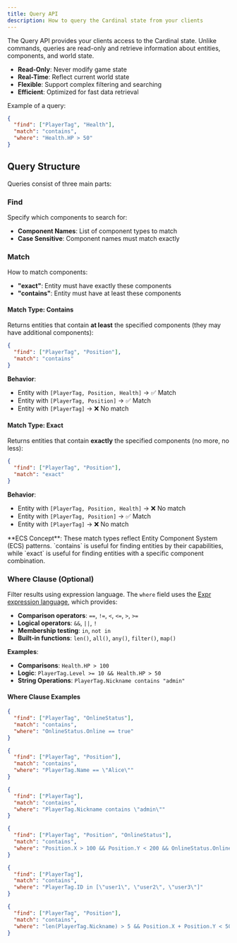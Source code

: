 ```yaml
---
title: Query API
description: How to query the Cardinal state from your clients
---
```


The Query API provides your clients access to the Cardinal state. Unlike commands, queries are read-only and retrieve
information about entities, components, and world state.

- **Read-Only**: Never modify game state
- **Real-Time**: Reflect current world state
- **Flexible**: Support complex filtering and searching
- **Efficient**: Optimized for fast data retrieval

Example of a query:

```json Basic Query
{
  "find": ["PlayerTag", "Health"],
  "match": "contains",
  "where": "Health.HP > 50"
}
```

## Query Structure

Queries consist of three main parts:

### Find

Specify which components to search for:

- **Component Names**: List of component types to match
- **Case Sensitive**: Component names must match exactly

### Match

How to match components:

- **"exact"**: Entity must have exactly these components
- **"contains"**: Entity must have at least these components

#### Match Type: Contains

Returns entities that contain **at least** the specified components (they may have additional components):

```json Match Type: Contains
{
  "find": ["PlayerTag", "Position"],
  "match": "contains"
}
```

**Behavior**:

- Entity with `[PlayerTag, Position, Health]` → ✅ Match
- Entity with `[PlayerTag, Position]` → ✅ Match
- Entity with `[PlayerTag]` → ❌ No match

#### Match Type: Exact

Returns entities that contain **exactly** the specified components (no more, no less):

```json Match Type: Exact
{
  "find": ["PlayerTag", "Position"],
  "match": "exact"
}
```

**Behavior**:

- Entity with `[PlayerTag, Position, Health]` → ❌ No match
- Entity with `[PlayerTag, Position]` → ✅ Match
- Entity with `[PlayerTag]` → ❌ No match

<Note>
  **ECS Concept**: These match types reflect Entity Component System (ECS) patterns. `contains` is
  useful for finding entities by their capabilities, while `exact` is useful for finding entities
  with a specific component combination.
</Note>

### Where Clause (Optional)

Filter results using expression language. The `where` field uses the
[Expr expression language](https://expr-lang.org/), which provides:

- **Comparison operators**: `==`, `!=`, `<`, `<=`, `>`, `>=`
- **Logical operators**: `&&`, `||`, `!`
- **Membership testing**: `in`, `not in`
- **Built-in functions**: `len()`, `all()`, `any()`, `filter()`, `map()`

**Examples**:

- **Comparisons**: `Health.HP > 100`
- **Logic**: `PlayerTag.Level >= 10 && Health.HP > 50`
- **String Operations**: `PlayerTag.Nickname contains "admin"`

#### Where Clause Examples

```json By Online Status
{
  "find": ["PlayerTag", "OnlineStatus"],
  "match": "contains",
  "where": "OnlineStatus.Online == true"
}
```

```json By Name
{
  "find": ["PlayerTag", "Position"],
  "match": "contains",
  "where": "PlayerTag.Name == \"Alice\""
}
```

```json By Nickname
{
  "find": ["PlayerTag"],
  "match": "contains",
  "where": "PlayerTag.Nickname contains \"admin\""
}
```

```json By Online Status and Position
{
  "find": ["PlayerTag", "Position", "OnlineStatus"],
  "match": "contains",
  "where": "Position.X > 100 && Position.Y < 200 && OnlineStatus.Online == true"
}
```

```json By PlayerTag ID
{
  "find": ["PlayerTag"],
  "match": "contains",
  "where": "PlayerTag.ID in [\"user1\", \"user2\", \"user3\"]"
}
```

```json By Nickname Length and Position
{
  "find": ["PlayerTag", "Position"],
  "match": "contains",
  "where": "len(PlayerTag.Nickname) > 5 && Position.X + Position.Y < 500"
}
```
